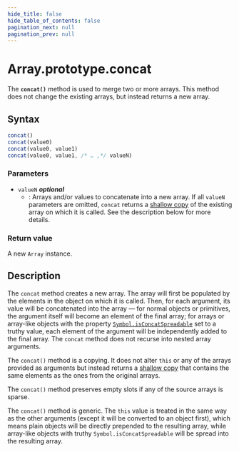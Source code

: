 ```yaml
---
hide_title: false
hide_table_of_contents: false
pagination_next: null
pagination_prev: null
---
```

# Array.prototype.concat

The **`concat()`** method is used to merge two or more arrays.
This method does not change the existing arrays, but instead returns a new array.

## Syntax

```js
concat()
concat(value0)
concat(value0, value1)
concat(value0, value1, /* … ,*/ valueN)
```

### Parameters

- `valueN` _**optional**_
  - : Arrays and/or values to concatenate into a new array. If all
    `valueN` parameters are omitted, `concat` returns a
    [shallow copy](https://developer.mozilla.org/docs/Glossary/Shallow_copy) of the existing array on which it is called. See the description below
    for more details.

### Return value

A new `Array` instance.

## Description

The `concat` method creates a new array. The array will first be populated by the elements in the object on which it is called. Then, for each argument, its value will be concatenated into the array — for normal objects or primitives, the argument itself will become an element of the final array; for arrays or array-like objects with the property [`Symbol.isConcatSpreadable`](../../Symbol/isConcatSpreadable.md) set to a truthy value, each element of the argument will be independently added to the final array. The `concat` method does not recurse into nested array arguments.

The `concat()` method is a copying. It does not alter `this` or any of the arrays provided as arguments but instead returns a [shallow copy](https://developer.mozilla.org/docs/Glossary/Shallow_copy) that contains the same elements as the ones from the original arrays.

The `concat()` method preserves empty slots if any of the source arrays is sparse.

The `concat()` method is generic. The `this` value is treated in the same way as the other arguments (except it will be converted to an object first), which means plain objects will be directly prepended to the resulting array, while array-like objects with truthy `Symbol.isConcatSpreadable` will be spread into the resulting array.
